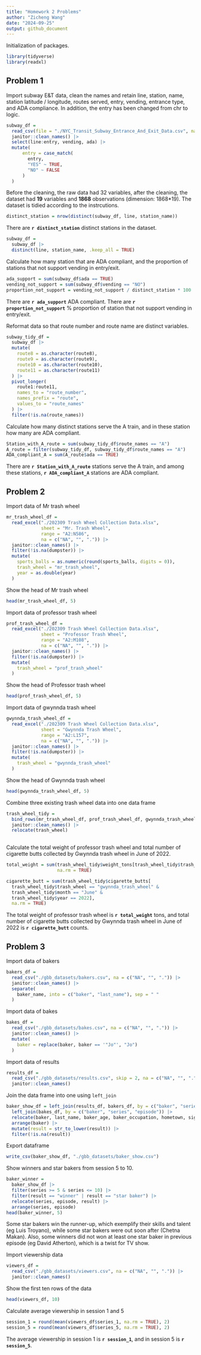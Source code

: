 ```yaml
---
title: "Homework 2 Problems"
author: "Zicheng Wang"
date: "2024-09-25"
output: github_document
---
```


Initialization of packages.
```r
library(tidyverse)
library(readxl)
```

## Problem 1

Import subway E&T data, clean the names and retain line, station, name, station latitude / longitude, routes served, entry, vending, entrance type, and ADA compliance. In addition, the entry has been changed from chr to logic.

```r
subway_df = 
  read_csv(file = "./NYC_Transit_Subway_Entrance_And_Exit_Data.csv", na = c("NA", "", ".")) |>
  janitor::clean_names() |>
  select(line:entry, vending, ada) |>
  mutate(
      entry = case_match(
        entry,
        "YES" ~ TRUE,
        "NO" ~ FALSE
      )
  )
```

Before the cleaning, the raw data had 32 variables, after the cleaning, the dataset had **19** variables and **1868** observations (dimension: 1868*19). The dataset is tidied according to the instrcutions.

```r
distinct_station = nrow(distinct(subway_df, line, station_name))
```

There are **`r distinct_station`** distinct stations in the dataset.

```r
subway_df = 
  subway_df |>
  distinct(line, station_name, .keep_all = TRUE)
```

Calculate how many station that are ADA compliant, and the proportion of stations that not support vending in entry/exit.

```r
ada_support = sum(subway_df$ada == TRUE)
vending_not_support = sum(subway_df$vending == "NO")
proportion_not_support = vending_not_support / distinct_station * 100
```
There are **`r ada_support`** ADA compliant.
There are **`r proportion_not_support`** % proportion of station that not support vending in entry/exit.

Reformat data so that route number and route name are distinct variables. 

```r
subway_tidy_df = 
  subway_df |>
  mutate(
    route8 = as.character(route8),
    route9 = as.character(route9),
    route10 = as.character(route10),
    route11 = as.character(route11)
  ) |>
  pivot_longer(
    route1:route11,
    names_to = "route_number",
    names_prefix = "route",
    values_to = "route_names"
  ) |>
  filter(!is.na(route_names))

```

Calculate how many distinct stations serve the A train, and in these station how many are ADA compliant.

```r
Station_with_A_route = sum(subway_tidy_df$route_names == "A")
A_route = filter(subway_tidy_df, subway_tidy_df$route_names == "A")
ADA_compliant_A = sum(A_route$ada == TRUE)
```

There are **`r Station_with_A_route`** stations serve the A train, and among these stations, **`r ADA_compliant_A`** stations are ADA compliant.


## Problem 2

Import data of Mr trash wheel
```r
mr_trash_wheel_df = 
  read_excel("./202309 Trash Wheel Collection Data.xlsx",
             sheet = "Mr. Trash Wheel",
             range = "A2:N586",
             na = c("NA", "", ".")) |>
  janitor::clean_names() |>
  filter(!is.na(dumpster)) |>
  mutate(
    sports_balls = as.numeric(round(sports_balls, digits = 0)),
    trash_wheel = "mr_trash_wheel",
    year = as.double(year)
  )

```

Show the head of Mr trash wheel
```r
head(mr_trash_wheel_df, 5)
```

Import data of professor trash wheel
```r
prof_trash_wheel_df = 
  read_excel("./202309 Trash Wheel Collection Data.xlsx",
             sheet = "Professor Trash Wheel",
             range = "A2:M108",
             na = c("NA", "", ".")) |>
  janitor::clean_names() |>
  filter(!is.na(dumpster)) |>
  mutate(
    trash_wheel = "prof_trash_wheel"
  )

```

Show the head of Professor trash wheel
```r
head(prof_trash_wheel_df, 5)
```

Import data of gwynnda trash wheel
```r
gwynnda_trash_wheel_df = 
  read_excel("./202309 Trash Wheel Collection Data.xlsx",
             sheet = "Gwynnda Trash Wheel",
             range = "A2:L157",
             na = c("NA", "", ".")) |>
  janitor::clean_names() |>
  filter(!is.na(dumpster)) |>
  mutate(
    trash_wheel = "gwynnda_trash_wheel"
  )

```

Show the head of Gwynnda trash wheel
```r
head(gwynnda_trash_wheel_df, 5)
```

Combine three existing trash wheel data into one data frame
```r
trash_wheel_tidy =
  bind_rows(mr_trash_wheel_df, prof_trash_wheel_df, gwynnda_trash_wheel_df) |>
  janitor::clean_names() |>
  relocate(trash_wheel)
  
```

Calculate the total weight of professor trash wheel and total number of cigarette butts collected by Gwynnda trash wheel in June of 2022.
```r
total_weight = sum(trash_wheel_tidy$weight_tons[trash_wheel_tidy$trash_wheel == "prof_trash_wheel"],
                   na.rm = TRUE)

cigarette_butt = sum(trash_wheel_tidy$cigarette_butts[
  trash_wheel_tidy$trash_wheel == "gwynnda_trash_wheel" &
  trash_wheel_tidy$month == "June" &
  trash_wheel_tidy$year == 2022],
  na.rm = TRUE)
```
The total weight of professor trash wheel is **`r total_weight`** tons, and total number of cigarette butts collected by Gwynnda trash wheel in June of 2022 is **`r cigarette_butt`** counts.


## Problem 3

Import data of bakers
```r
bakers_df =
  read_csv("./gbb_datasets/bakers.csv", na = c("NA", "", ".")) |>
  janitor::clean_names() |>
  separate(
    baker_name, into = c("baker", "last_name"), sep = " "
  )
```

Import data of bakes
```r
bakes_df =
  read_csv("./gbb_datasets/bakes.csv", na = c("NA", "", ".")) |>
  janitor::clean_names() |>
  mutate(
    baker = replace(baker, baker == '"Jo"', "Jo")
  )
```

Import data of results
```r
results_df =
  read_csv("./gbb_datasets/results.csv", skip = 2, na = c("NA", "", ".")) |>
  janitor::clean_names()
```

Join the data frame into one using `left_join`

```r
baker_show_df = left_join(results_df, bakers_df, by = c("baker", "series")) |>
  left_join(bakes_df, by = c("baker", "series", "episode")) |>
  relocate(baker, last_name, baker_age, baker_occupation, hometown, signature_bake, show_stopper) |>
  arrange(baker) |>
  mutate(result = str_to_lower(result)) |>
  filter(!is.na(result))
```

Export dataframe
```r
write_csv(baker_show_df, "./gbb_datasets/baker_show.csv")
```

Show winners and star bakers from session 5 to 10.

```r
baker_winner =
  baker_show_df |>
  filter(series >= 5 & series <= 10) |>
  filter(result == "winner" | result == "star baker") |>
  relocate(series, episode, result) |>
  arrange(series, episode)
head(baker_winner, 5)
```

Some star bakers win the runner-up, which exemplify their skills and talent (eg Luis Troyano), while some star bakers were out soon after (Chetna Makan). Also, some winners did not won at least one star baker in previous episode (eg David Atherton), which is a twist for TV show.

Import viewership data
```r
viewers_df =
  read_csv("./gbb_datasets/viewers.csv", na = c("NA", "", ".")) |>
  janitor::clean_names()
```

Show the first ten rows of the data

```r
head(viewers_df, 10)
```

Calculate average viewership in session 1 and 5

```r
session_1 = round(mean(viewers_df$series_1, na.rm = TRUE), 2)
session_5 = round(mean(viewers_df$series_5, na.rm = TRUE), 2)
```

The average viewership in session 1 is **`r session_1`**, and in session 5 is **`r session_5`**.

